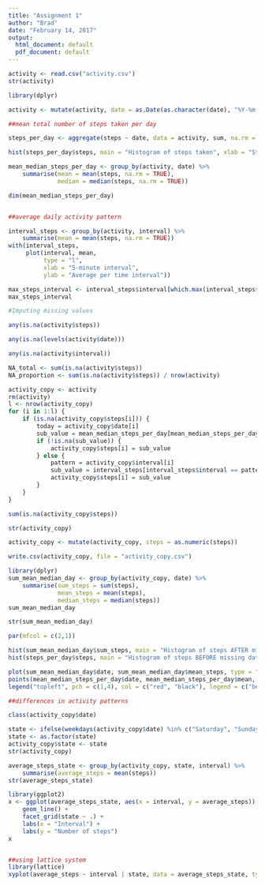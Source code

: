 ---
title: "Assignment 1"
author: "Brad"
date: "February 14, 2017"
output:
  html_document: default
  pdf_document: default
---

```{r}

activity <- read.csv("activity.csv")
str(activity)

library(dplyr)

activity <- mutate(activity, date = as.Date(as.character(date), "%Y-%m-%d"))

##mean total number of steps taken per day

steps_per_day <- aggregate(steps ~ date, data = activity, sum, na.rm = TRUE)

hist(steps_per_day$steps, main = "Histogram of steps taken", xlab = "Steps", ylab = "No.of times", breaks = 16, col = "blue")

mean_median_steps_per_day <- group_by(activity, date) %>%
    summarise(mean = mean(steps, na.rm = TRUE),
              median = median(steps, na.rm = TRUE))

dim(mean_median_steps_per_day)


##average daily activity pattern

interval_steps <- group_by(activity, interval) %>%
    summarise(mean = mean(steps, na.rm = TRUE))
with(interval_steps, 
     plot(interval, mean, 
          type = "l", 
          xlab = "5-minute interval",
          ylab = "Average per time interval"))

max_steps_interval <- interval_steps$interval[which.max(interval_steps$mean)]
max_steps_interval

#Imputing missing values

any(is.na(activity$steps))

any(is.na(levels(activity$date)))

any(is.na(activity$interval))

NA_total <- sum(is.na(activity$steps))
NA_proportion <- sum(is.na(activity$steps)) / nrow(activity)

activity_copy <- activity
rm(activity)  
l <- nrow(activity_copy)
for (i in 1:l) {
    if (is.na(activity_copy$steps[i])) {
        today = activity_copy$date[i]
        sub_value = mean_median_steps_per_day[mean_median_steps_per_day$date == today, "median"]
        if (!is.na(sub_value)) {
            activity_copy$steps[i] = sub_value
        } else {
            pattern = activity_copy$interval[i]
            sub_value = interval_steps[interval_steps$interval == pattern, "mean"]
            activity_copy$steps[i] = sub_value
        }
    }
}

sum(is.na(activity_copy$steps))

str(activity_copy)

activity_copy <- mutate(activity_copy, steps = as.numeric(steps))

write.csv(activity_copy, file = "activity_copy.csv")

library(dplyr)
sum_mean_median_day <- group_by(activity_copy, date) %>%
    summarise(sum_steps = sum(steps),
              mean_steps = mean(steps),
              median_steps = median(steps))
sum_mean_median_day

str(sum_mean_median_day)

par(mfcol = c(2,1))

hist(sum_mean_median_day$sum_steps, main = "Histogram of steps AFTER missing data filling", xlab = "Steps", breaks = 16, col = "red")
hist(steps_per_day$steps, main = "Histogram of steps BEFORE missing data filling", xlab = "Steps", breaks = 16, col = "blue", ylim = c(0,15))

plot(sum_mean_median_day$date, sum_mean_median_day$mean_steps, type = "h", pch = 1, ylab = "Sum / Mean of Steps", col = "red")
points(mean_median_steps_per_day$date, mean_median_steps_per_day$mean, pch = 4)
legend("topleft", pch = c(1,4), col = c("red", "black"), legend = c("before", "after"))

##differences in activity patterns

class(activity_copy$date)

state <- ifelse(weekdays(activity_copy$date) %in% c("Saturday", "Sunday"), "weekend", "weekday")
state <- as.factor(state)
activity_copy$state <- state
str(activity_copy)

average_steps_state <- group_by(activity_copy, state, interval) %>%
    summarise(average_steps = mean(steps))
str(average_steps_state)

library(ggplot2)
x <- ggplot(average_steps_state, aes(x = interval, y = average_steps)) +
    geom_line() + 
    facet_grid(state ~ .) + 
    labs(x = "Interval") + 
    labs(y = "Number of steps")
x


##using lattice system
library(lattice)
xyplot(average_steps ~ interval | state, data = average_steps_state, type = "l", layout = c(1,2), xlab = "Interval", ylab = "Number of steps")

```


